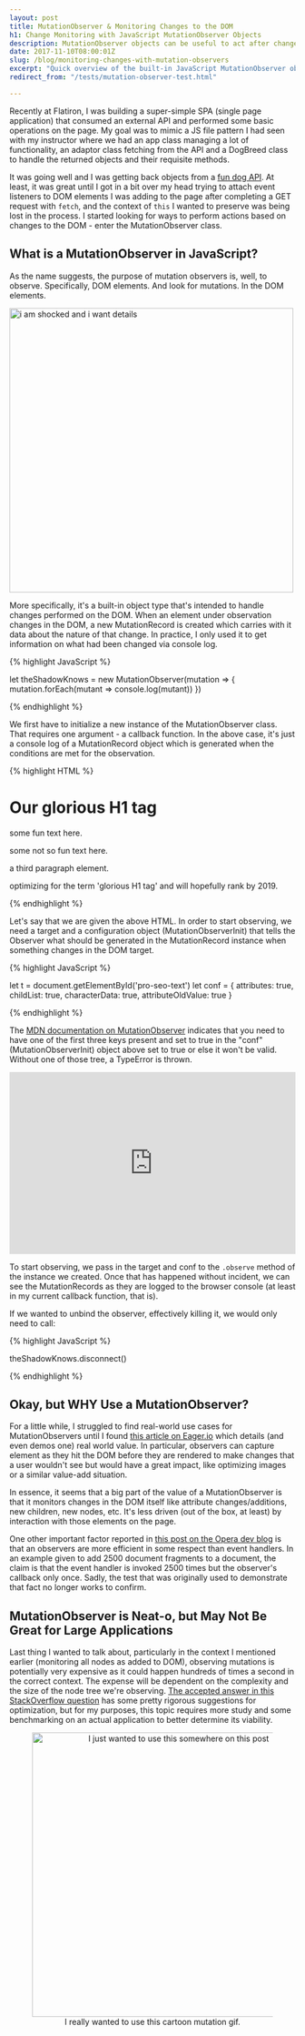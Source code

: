 ```yaml
---
layout: post
title: MutationObserver & Monitoring Changes to the DOM
h1: Change Monitoring with JavaScript MutationObserver Objects
description: MutationObserver objects can be useful to act after changes are made to the DOM.
date: 2017-11-10T08:00:01Z
slug: /blog/monitoring-changes-with-mutation-observers
excerpt: "Quick overview of the built-in JavaScript MutationObserver object type and how to use it."
redirect_from: "/tests/mutation-observer-test.html"

---
```


Recently at Flatiron, I was building a super-simple SPA (single page application) that consumed an external API and performed some basic operations on the page. My goal was to mimic a JS file pattern I had seen with my instructor where we had an app class managing a lot of functionality, an adaptor class fetching from the API and a DogBreed class to handle the returned objects and their requisite methods.

It was going well and I was getting back objects from a [fun dog API](https://dog.ceo/dog-api/). At least, it was great until I got in a bit over my head trying to attach event listeners to DOM elements I was adding to the page after completing a GET request with `fetch`, and the context of `this` I wanted to preserve was being lost in the process. I started looking for ways to perform actions based on changes to the DOM - enter the MutationObserver class.

## What is a MutationObserver in JavaScript?

As the name suggests, the purpose of mutation observers is, well, to observe. Specifically, DOM elements. And look for mutations. In the DOM elements.

<img src="https://i.pinimg.com/originals/87/6a/2c/876a2cf1cb3ad7547429f031ad493f17.jpg" alt="i am shocked and i want details" width="500">

More specifically, it's a built-in object type that's intended to handle changes performed on the DOM. When an element under observation changes in the DOM, a new MutationRecord is created which carries with it data about the nature of that change. In practice, I only used it to get information on what had been changed via console log.

{% highlight JavaScript %}

let theShadowKnows = new MutationObserver(mutation => {
  mutation.forEach(mutant => console.log(mutant))
})  

{% endhighlight %}

We first have to initialize a new instance of the MutationObserver class. That requires one argument - a callback function. In the above case, it's just a console log of a MutationRecord object which is generated when the conditions are met for the observation.

{% highlight HTML %}

<body markdown="0">
  <div class="no" id="test">
  <h1>Our glorious H1 tag</h1>
  <p id="fun-text">some fun text here.</p>
  <p>some not so fun text here.</p>
  <p>a third paragraph element.</p>
  <p id="pro-seo-text" class="super-valuable">optimizing for the term 'glorious H1 tag' and will hopefully rank by 2019.</p>
  </div>
</body>

{% endhighlight %}

Let's say that we are given the above HTML. In order to start observing, we need a target and a configuration object (MutationObserverInit) that tells the Observer what should be generated in the MutationRecord instance when something changes in the DOM target.

{% highlight JavaScript %}

let t = document.getElementById('pro-seo-text')
let conf = {
  attributes: true,
  childList: true,
  characterData: true,
  attributeOldValue: true
}   

{% endhighlight %}

The [MDN documentation on MutationObserver](https://developer.mozilla.org/en-US/docs/Web/API/MutationObserver#MutationObserverInit#MutationObserverInit) indicates that you need to have one of the first three keys present and set to true in the "conf" (MutationObserverInit) object above set to true or else it won't be valid. Without one of those tree, a TypeError is thrown.

<iframe src="https://www.youtube.com/embed/pC6QUerHk6o" frameborder="0" allowfullscreen width="100%" height="320"></iframe>

To start observing, we pass in the target and conf to the `.observe` method of the instance we created. Once that has happened without incident, we can see the MutationRecords as they are logged to the browser console (at least in my current callback function, that is).

If we wanted to unbind the observer, effectively killing it, we would only need to call:

{% highlight JavaScript %}

theShadowKnows.disconnect()

{% endhighlight %}

## Okay, but WHY Use a MutationObserver?

For a little while, I struggled to find real-world use cases for MutationObservers until I found [this article on Eager.io](https://eager.io/blog/three-real-world-use-cases-for-mutation-observer/) which details (and even demos one) real world value. In particular, observers can capture element as they hit the DOM before they are rendered to make changes that a user wouldn't see but would have a great impact, like optimizing images or a similar value-add situation.

In essence, it seems that a big part of the value of a MutationObserver is that it monitors changes in the DOM itself like attribute changes/additions, new children, new nodes, etc. It's less driven (out of the box, at least) by interaction with those elements on the page.

One other important factor reported in [this post on the Opera dev blog](https://dev.opera.com/articles/mutation-observers-tutorial/) is that an observers are more efficient in some respect than event handlers. In an example given to add 2500 document fragments to a document, the claim is that the event handler is invoked 2500 times but the observer's callback only once. Sadly, the test that was originally used to demonstrate that fact no longer works to confirm.

## MutationObserver is Neat-o, but May Not Be Great for Large Applications

Last thing I wanted to talk about, particularly in the context I mentioned earlier (monitoring all nodes as added to DOM), observing mutations is potentially very expensive as it could happen hundreds of times a second in the correct context. The expense will be dependent on the complexity and the size of the node tree we're observing. [The accepted answer in this StackOverflow question](https://stackoverflow.com/questions/31659567/performance-of-mutationobserver-to-detect-nodes-in-entire-dom/39332340) has some pretty rigorous suggestions for optimization, but for my purposes, this topic requires more study and some benchmarking on an actual application to better determine its viability.

<figure style="text-align: center;">
  <img src="https://vignette.wikia.nocookie.net/dpwikia/images/8/8f/S03M04_halfa_DNA_mutation.gif/revision/latest?cb=20130722031650" alt="I just wanted to use this somewhere on this post" width="500px">
  <figcaption>I really wanted to use this cartoon mutation gif.</figcaption>
</figure>
